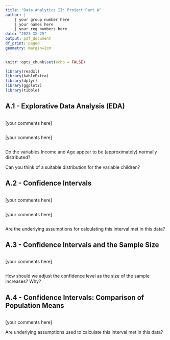 ```yaml
---
title: "Data Analytics II: Project Part A"
author: |
    | your group number here
    | your names here
    | your reg numbers here
date: "2023-XX-25"
output: pdf_document
df_print: paged
geometry: margin=2cm
---
```


```r
knitr::opts_chunk$set(echo = FALSE)

library(readxl)
library(kableExtra)
library(dplyr)
library(ggplot2)
library(tibble)
```

## A.1 - Explorative Data Analysis (EDA)


```r

```

[your comments here]

```r

```

[your comments here]

```r

```

Do the variables Income and Age appear to be (approximately) normally distributed? 

Can you think of a suitable distribution for the variable children? 


## A.2 - Confidence Intervals

```r

```

[your comments here]

```r

```

[your comments here]

```r

```

Are the underlying assumptions for calculating this interval met in this data? 

## A.3 - Confidence Intervals and the Sample Size

```r

```

[your comments here]

```r

```

How should we adjust the confidence level as the size of the sample increases? Why?


## A.4 - Confidence Intervals: Comparison of Population Means

```r

```

[your comments here]

Are underlying assumptions used to calculate this interval met in this data?


